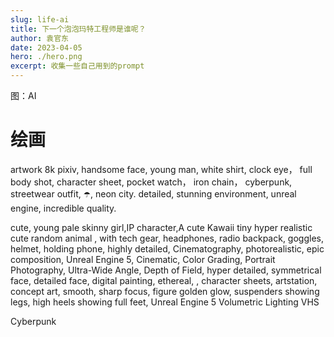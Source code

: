 ```yaml
---
slug: life-ai
title: 下一个泡泡玛特工程师是谁呢？
author: 袁官东
date: 2023-04-05
hero: ./hero.png
excerpt: 收集一些自己用到的prompt
---
```

<div className={'img-desc'}>图：AI</div>


# 绘画

artwork 8k pixiv, handsome face, young man, white shirt, clock eye， full body shot, character sheet, pocket watch， iron chain， cyberpunk, streetwear outfit, ☂️, neon city. detailed, stunning environment, unreal engine, incredible quality.

cute, young pale skinny girl,IP character,A cute Kawaii tiny hyper realistic cute random animal , with tech gear, headphones, radio backpack, goggles, helmet, holding phone, highly detailed, Cinematography, photorealistic, epic composition, Unreal Engine 5, Cinematic, Color Grading, Portrait Photography, Ultra-Wide Angle, Depth of Field, hyper detailed, symmetrical face, detailed face, digital painting, ethereal, , character sheets, artstation, concept art, smooth, sharp focus, figure golden glow, suspenders showing legs, high heels showing full feet, Unreal Engine 5 Volumetric Lighting VHS

Cyberpunk